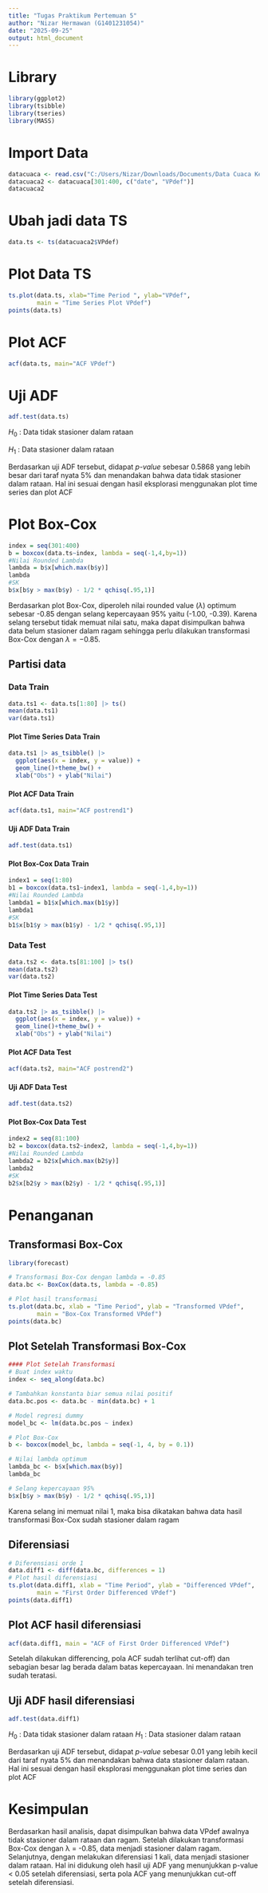 ```yaml
---
title: "Tugas Praktikum Pertemuan 5"
author: "Nizar Hermawan (G1401231054)"
date: "2025-09-25"
output: html_document
---
```


# Library
```r
library(ggplot2)
library(tsibble)
library(tseries)
library(MASS)
```

# Import Data
```r
datacuaca <- read.csv("C:/Users/Nizar/Downloads/Documents/Data Cuaca Kelompok 2 MPDW.csv")
datacuaca2 <- datacuaca[301:400, c("date", "VPdef")]
datacuaca2
```

# Ubah jadi data TS
```r
data.ts <- ts(datacuaca2$VPdef)
```

# Plot Data TS
```r
ts.plot(data.ts, xlab="Time Period ", ylab="VPdef", 
        main = "Time Series Plot VPdef")
points(data.ts)
```

# Plot ACF
```r
acf(data.ts, main="ACF VPdef")
```
# Uji ADF
```r
adf.test(data.ts)
```
$H_0$ : Data tidak stasioner dalam rataan

$H_1$ : Data stasioner dalam rataan

Berdasarkan uji ADF tersebut, didapat *p-value* sebesar 0.5868 yang lebih besar dari taraf nyata 5% dan menandakan bahwa data tidak stasioner dalam rataan. Hal ini sesuai dengan hasil eksplorasi menggunakan plot time series dan plot ACF

# Plot Box-Cox
```r
index = seq(301:400)
b = boxcox(data.ts~index, lambda = seq(-1,4,by=1))
#Nilai Rounded Lambda
lambda = b$x[which.max(b$y)]
lambda
#SK
b$x[b$y > max(b$y) - 1/2 * qchisq(.95,1)]
```
Berdasarkan plot Box-Cox, diperoleh nilai rounded value ($\lambda$) optimum sebesar -0.85 dengan selang kepercayaan 95% yaitu (-1.00, -0.39). Karena selang tersebut tidak memuat nilai satu, maka dapat disimpulkan bahwa data belum stasioner dalam ragam sehingga perlu dilakukan transformasi Box-Cox dengan $\lambda = -0.85$.

## Partisi data

### Data Train
```r
data.ts1 <- data.ts[1:80] |> ts()
mean(data.ts1)
var(data.ts1)
```

#### Plot Time Series Data Train
```r
data.ts1 |> as_tsibble() |> 
  ggplot(aes(x = index, y = value)) +
  geom_line()+theme_bw() +
  xlab("Obs") + ylab("Nilai")
```

#### Plot ACF Data Train
```r
acf(data.ts1, main="ACF postrend1")
```

#### Uji ADF Data Train
```r
adf.test(data.ts1)
```

#### Plot Box-Cox Data Train
```r
index1 = seq(1:80)
b1 = boxcox(data.ts1~index1, lambda = seq(-1,4,by=1))
#Nilai Rounded Lambda
lambda1 = b1$x[which.max(b1$y)]
lambda1
#SK
b1$x[b1$y > max(b1$y) - 1/2 * qchisq(.95,1)]
```

### Data Test
```r
data.ts2 <- data.ts[81:100] |> ts()
mean(data.ts2)
var(data.ts2)
```

#### Plot Time Series Data Test
```r
data.ts2 |> as_tsibble() |> 
  ggplot(aes(x = index, y = value)) +
  geom_line()+theme_bw() +
  xlab("Obs") + ylab("Nilai")
```

#### Plot ACF Data Test
```r
acf(data.ts2, main="ACF postrend2")
```

#### Uji ADF Data Test
```r
adf.test(data.ts2)
```

#### Plot Box-Cox Data Test
```r
index2 = seq(81:100)
b2 = boxcox(data.ts2~index2, lambda = seq(-1,4,by=1))
#Nilai Rounded Lambda
lambda2 = b2$x[which.max(b2$y)]
lambda2
#SK
b2$x[b2$y > max(b2$y) - 1/2 * qchisq(.95,1)]
```

# Penanganan
## Transformasi Box-Cox
```r
library(forecast)

# Transformasi Box-Cox dengan lambda = -0.85
data.bc <- BoxCox(data.ts, lambda = -0.85)

# Plot hasil transformasi
ts.plot(data.bc, xlab = "Time Period", ylab = "Transformed VPdef",
        main = "Box-Cox Transformed VPdef")
points(data.bc)

```
## Plot Setelah Transformasi Box-Cox
```r
#### Plot Setelah Transformasi
# Buat index waktu
index <- seq_along(data.bc)

# Tambahkan konstanta biar semua nilai positif
data.bc.pos <- data.bc - min(data.bc) + 1

# Model regresi dummy
model_bc <- lm(data.bc.pos ~ index)

# Plot Box-Cox
b <- boxcox(model_bc, lambda = seq(-1, 4, by = 0.1))

# Nilai lambda optimum
lambda_bc <- b$x[which.max(b$y)]
lambda_bc

# Selang kepercayaan 95%
b$x[b$y > max(b$y) - 1/2 * qchisq(.95,1)]

```

Karena selang ini memuat nilai 1, maka bisa dikatakan bahwa data hasil transformasi Box-Cox sudah stasioner dalam ragam

## Diferensiasi
```r
# Diferensiasi orde 1
data.diff1 <- diff(data.bc, differences = 1)
# Plot hasil diferensiasi
ts.plot(data.diff1, xlab = "Time Period", ylab = "Differenced VPdef",
        main = "First Order Differenced VPdef")
points(data.diff1)
```

## Plot ACF hasil diferensiasi
```r
acf(data.diff1, main = "ACF of First Order Differenced VPdef")
```
Setelah dilakukan differencing, pola ACF sudah terlihat cut-off) dan sebagian besar lag berada dalam batas kepercayaan. Ini menandakan tren sudah teratasi.

## Uji ADF hasil diferensiasi
```r
adf.test(data.diff1)
```
$H_0$ : Data tidak stasioner dalam rataan
$H_1$ : Data stasioner dalam rataan

Berdasarkan uji ADF tersebut, didapat *p-value* sebesar 0.01 yang lebih kecil dari taraf nyata 5% dan menandakan bahwa data stasioner dalam rataan. Hal ini sesuai dengan hasil eksplorasi menggunakan plot time series dan plot ACF

# Kesimpulan
Berdasarkan hasil analisis, dapat disimpulkan bahwa data VPdef awalnya tidak stasioner dalam rataan dan ragam. Setelah dilakukan transformasi Box-Cox dengan λ = -0.85, data menjadi stasioner dalam ragam. Selanjutnya, dengan melakukan diferensiasi 1 kali, data menjadi stasioner dalam rataan. Hal ini didukung oleh hasil uji ADF yang menunjukkan p-value < 0.05 setelah diferensiasi, serta pola ACF yang menunjukkan cut-off setelah diferensiasi.

